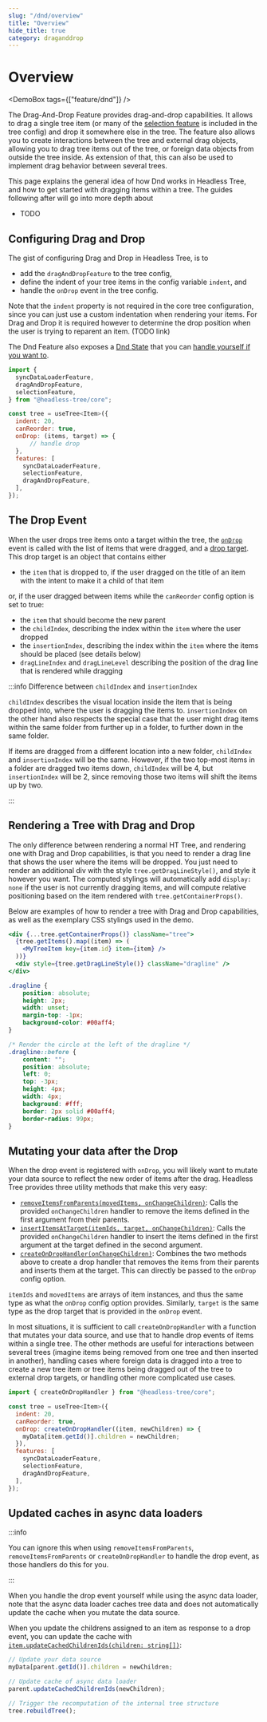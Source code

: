```yaml
---
slug: "/dnd/overview"
title: "Overview"
hide_title: true
category: draganddrop
---
```



<FeaturePageHeader
    title="Drag and Drop"
    subtitle="Drag-and-drop Capabilities for tree items and external drag objects"
    feature="drag-and-drop"
/>

# Overview

<DemoBox tags={["feature/dnd"]} />

The Drag-And-Drop Feature provides drag-and-drop capabilities. It allows to drag a single tree item (or many of the
[selection feature](/features/selection) is included in the tree config) and drop it somewhere else in the tree.
The feature also allows you to create interactions between the tree and external drag objects, allowing you to drag
tree items out of the tree, or foreign data objects from outside the tree inside. As extension of that, this can
also be used to implement drag behavior between several trees.

This page explains the general idea of how Dnd works in Headless Tree, and how to get started with dragging items
within a tree. The guides following after will go into more depth about

- TODO

## Configuring Drag and Drop

The gist of configuring Drag and Drop in Headless Tree, is to

- add the `dragAndDropFeature` to the tree config,
- define the indent of your tree items in the config variable `indent`, and
- handle the `onDrop` event in the tree config.

Note that the `indent` property is not required in the core tree configuration, since you can just use a custom
indentation when rendering your items. For Drag and Drop it is required however to determine the drop position
when the user is trying to reparent an item. (TODO link)

<!-- TODO render types as interfaces in typedoc, then fix links here -->
The Dnd Feature also exposes a [Dnd State](/api/core#DndState) that you can [handle yourself if you want to](/guides/state).

```jsx typescript
import {
  syncDataLoaderFeature,
  dragAndDropFeature,
  selectionFeature,
} from "@headless-tree/core";

const tree = useTree<Item>({
  indent: 20,
  canReorder: true,
  onDrop: (items, target) => {
      // handle drop
  },
  features: [
    syncDataLoaderFeature,
    selectionFeature,
    dragAndDropFeature,
  ],
});
```

## The Drop Event

When the user drops tree items onto a target within the tree, the [`onDrop`](/api/core/interface/dragAndDropFeatureConfig#onDrop) event is called
with the list of items that were dragged, and a [drop target](/api/core#DropTarget). This drop target is an object that contains
either

- the `item` that is dropped to, if the user dragged on the title of an item with the intent to make it a child of that item

or, if the user dragged between items while the `canReorder` config option is set to true:

- the `item` that should become the new parent
- the `childIndex`, describing the index within the `item` where the user dropped
- the `insertionIndex`, describing the index within the `item` where the items should be placed (see details below)
- `dragLineIndex` and `dragLineLevel` describing the position of the drag line that is rendered while dragging

:::info Difference between `childIndex` and `insertionIndex`

`childIndex` describes the visual location inside the item that is being dropped into, where the user is dragging
the items to. `insertionIndex` on the other hand also respects the special case that the user might drag items within
the same folder from further up in a folder, to further down in the same folder.

If items are dragged from a different location into a new folder, `childIndex` and `insertionIndex` will be the same.
However, if the two top-most items in a folder are dragged two items down, `childIndex` will be 4, but `insertionIndex`
will be 2, since removing those two items will shift the items up by two.

:::

## Rendering a Tree with Drag and Drop

The only difference between rendering a normal HT Tree, and rendering one with Drag and Drop capabilities, is that you
need to render a drag line that shows the user where the items will be dropped. You just need to render an additional
div with the style `tree.getDragLineStyle()`, and style it however you want. The computed stylings will automatically
add `display: none` if the user is not currently dragging items, and will compute relative positioning based on the
item rendered with `tree.getContainerProps()`.

Below are examples of how to render a tree with Drag and Drop capabilities, as well as the exemplary CSS stylings
used in the demo.

```jsx
<div {...tree.getContainerProps()} className="tree">
  {tree.getItems().map((item) => (
    <MyTreeItem key={item.id} item={item} />
  ))}
  <div style={tree.getDragLineStyle()} className="dragline" />
</div>
```

```css
.dragline {
    position: absolute;
    height: 2px;
    width: unset;
    margin-top: -1px;
    background-color: #00aff4;
}

/* Render the circle at the left of the dragline */
.dragline::before {
    content: "";
    position: absolute;
    left: 0;
    top: -3px;
    height: 4px;
    width: 4px;
    background: #fff;
    border: 2px solid #00aff4;
    border-radius: 99px;
}
```


## Mutating your data after the Drop

When the drop event is registered with `onDrop`, you will likely want to mutate your data source to reflect
the new order of items after the drag. Headless Tree provides three utility methods that make this very easy:

- [`removeItemsFromParents(movedItems, onChangeChildren)`](/api/core/function/removeItemsFromParents): Calls the provided
  `onChangeChildren` handler to remove the items defined in the first argument from their parents.
- [`insertItemsAtTarget(itemIds, target, onChangeChildren)`](/api/core/function/insertItemsAtTarget): Calls the provided
  `onChangeChildren` handler to insert the items defined in the first argument at the target defined in the second argument.
- [`createOnDropHandler(onChangeChildren)`](/api/core/function/createOnDropHandler): Combines the two methods above to
  create a drop handler that removes the items from their parents and inserts them at the target. This can directly be passed to the `onDrop` config option.

`itemIds` and `movedItems` are arrays of item instances, and thus the same type as what the `onDrop` config option provides.
Similarly, `target` is the same type as the drop target that is provided in the `onDrop` event.

In most situations, it is sufficient to call `createOnDropHandler` with a function that mutates your data source, and
use that to handle drop events of items within a single tree. The other methods are useful for interactions between
several trees (imagine items being removed from one tree and then inserted in another), handling cases where foreign
data is dragged into a tree to create a new tree item or tree items being dragged out of the tree to external drop targets,
or handling other more complicated use cases.
<!-- TODO add links to other guides for those cases -->

```jsx typescript
import { createOnDropHandler } from "@headless-tree/core";

const tree = useTree<Item>({
  indent: 20,
  canReorder: true,
  onDrop: createOnDropHandler((item, newChildren) => {
    myData[item.getId()].children = newChildren;
  }),
  features: [
    syncDataLoaderFeature,
    selectionFeature,
    dragAndDropFeature,
  ],
});
```

## Updated caches in async data loaders

:::info

You can ignore this when using `removeItemsFromParents`, `removeItemsFromParents` or `createOnDropHandler` to handle
the drop event, as those handlers do this for you.

:::

When you handle the drop event yourself while using the async data loader, note that the async data loader caches
tree data and does not automatically update the cache when you mutate the data source.

When you update the childrens assigned to an item as response to a drop event, you can update the cache with
[`item.updateCachedChildrenIds(children: string[])`](/api/core/interface/AsyncDataLoaderFeatureItemInstance#updateCachedChildrenIds):

```typescript
// Update your data source
myData[parent.getId()].children = newChildren;

// Update cache of async data loader
parent.updateCachedChildrenIds(newChildren);

// Trigger the recomputation of the internal tree structure
tree.rebuildTree();
```